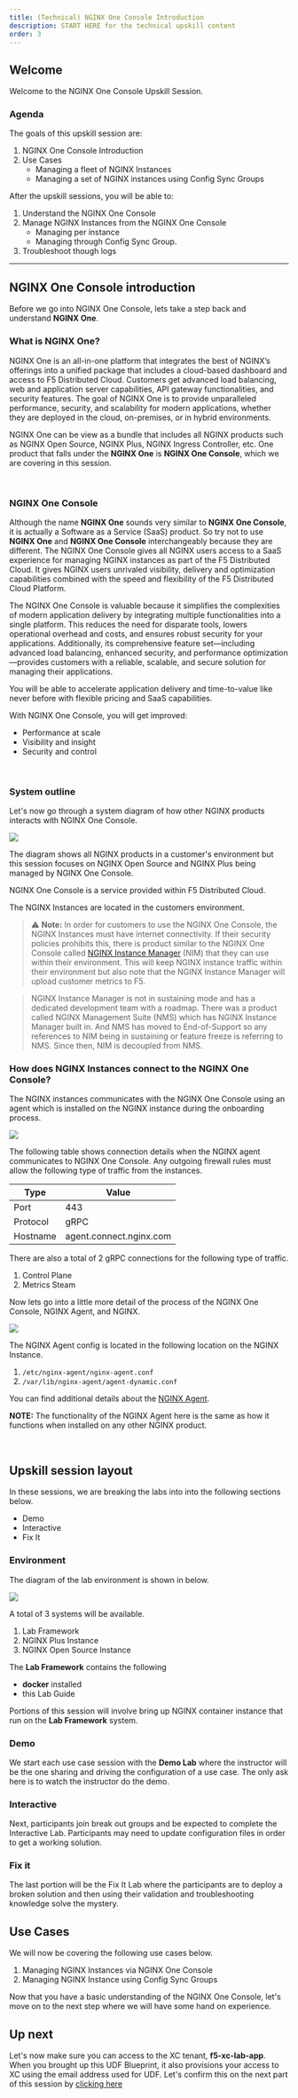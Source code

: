 ```yaml
---
title: (Technical) NGINX One Console Introduction
description: START HERE for the technical upskill content
order: 3
---
```


## Welcome

Welcome to the NGINX One Console Upskill Session.

### Agenda

The goals of this upskill session are:

1. NGINX One Console Introduction
1. Use Cases
   - Managing a fleet of NGINX Instances
   - Managing a set of NGINX instances using Config Sync Groups

After the upskill sessions, you will be able to:

1. Understand the NGINX One Console
1. Manage NGINX Instances from the NGINX One Console
   - Managing per instance
   - Managing through Config Sync Group.
1. Troubleshoot though logs

---

## NGINX One Console introduction

Before we go into NGINX One Console, lets take a step back and understand **NGINX One**.

### What is NGINX One?

NGINX One is an all-in-one platform that integrates the best of NGINX’s offerings into a unified package that includes a
cloud-based dashboard and access to F5 Distributed Cloud. Customers get advanced load balancing, web and application
server capabilities, API gateway functionalities, and security features. The goal of NGINX One is to provide
unparalleled performance, security, and scalability for modern applications, whether they are deployed in the cloud,
on-premises, or in hybrid environments.

NGINX One can be view as a bundle that includes all NGINX products such as NGINX Open Source, NGINX Plus, NGINX
Ingress Controller, etc. One product that falls under the **NGINX One** is **NGINX One Console**, which we are covering
in this session.

<br/>

### NGINX One Console

Although the name **NGINX One** sounds very similar to **NGINX One Console**, it is actually a
Software as a Service (SaaS) product. So try not to use **NGINX One** and **NGINX One Console** interchangeably because
they are different. The NGINX One Console gives all NGINX users access to a SaaS experience for managing NGINX instances
as part of the F5 Distributed Cloud. It gives NGINX users unrivaled visibility, delivery and optimization capabilities
combined with the speed and flexibility of the F5 Distributed Cloud Platform.

The NGINX One Console is valuable because it simplifies the complexities of modern application delivery by integrating
multiple functionalities into a single platform. This reduces the need for disparate tools, lowers operational overhead
and costs, and ensures robust security for your applications. Additionally, its comprehensive feature set—including
advanced load balancing, enhanced security, and performance optimization—provides customers with a reliable, scalable,
and secure solution for managing their applications.

You will be able to accelerate application delivery and time-to-value like never before with flexible pricing and SaaS
capabilities.

With NGINX One Console, you will get improved:

- Performance at scale
- Visibility and insight
- Security and control

<br/>

### System outline

Let's now go through a system diagram of how other NGINX products interacts with NGINX One Console.

![](media/upskill/presentation-1.png)

The diagram shows all NGINX products in a customer's environment but this session focuses on NGINX Open Source and NGINX
Plus being managed by NGINX One Console.

NGINX One Console is a service provided within F5 Distributed Cloud.

The NGINX Instances are located in the customers environment.

> :warning: **Note:** In order for customers to use the NGINX One Console, the NGINX Instances must have internet
connectivity. If their security policies prohibits this, there is product similar to the NGINX One Console called
[NGINX Instance Manager](https://docs.nginx.com/nginx-management-suite/nim/) (NIM) that they can use within their environment.
This will keep NGINX instance traffic within their environment but also note that the NGINX Instance Manager will upload
customer metrics to F5.

> NGINX Instance Manager is not in sustaining mode and has a dedicated development team with a roadmap. There was a
product called NGINX Management Suite (NMS) which has NGINX Instance Manager built in. And NMS has moved to
End-of-Support so any references to NIM being in sustaining or feature freeze is referring to NMS. Since then, NIM is
decoupled from NMS.

### How does NGINX Instances connect to the NGINX One Console?

The NGINX instances communicates with the NGINX One Console using an agent which is installed on the NGINX instance
during the onboarding process.

![](media/upskill/presentation-2.png)

The following table shows connection details when the NGINX agent communicates to NGINX One Console. Any outgoing
firewall rules must allow the following type of traffic from the instances.

| Type     | Value                   |
| -------- | ----------------------- |
| Port     | 443                     |
| Protocol | gRPC                    |
| Hostname | agent.connect.nginx.com |

There are also a total of 2 gRPC connections for the following type of traffic.

1. Control Plane
1. Metrics Steam

Now lets go into a little more detail of the process of the NGINX One Console, NGINX Agent, and NGINX.

![](media/upskill/presentation-6.png)

The NGINX Agent config is located in the following location on the NGINX Instance.
1. `/etc/nginx-agent/nginx-agent.conf`
1. `/var/lib/nginx-agent/agent-dynamic.conf`

You can find additional details about the [NGINX Agent](https://docs.nginx.com/nginx-agent/overview/#how-it-works).

**NOTE:** The functionality of the NGINX Agent here is the same as how it functions when installed on any other NGINX
product.

<br/>


## Upskill session layout

In these sessions, we are breaking the labs into into the following sections below.

- Demo
- Interactive
- Fix It

### Environment

The diagram of the lab environment is shown in below.

![](media/upskill/presentation-3.png)

A total of 3 systems will be available.
1. Lab Framework
1. NGINX Plus Instance
1. NGINX Open Source Instance

The **Lab Framework** contains the following
- **docker** installed
- this Lab Guide

Portions of this session will involve bring up NGINX container instance that run on the **Lab Framework** system.

### Demo
We start each use case session with the **Demo Lab** where the instructor will be the one sharing
and driving the configuration of a use case. The only ask here is to watch the instructor do the demo.

### Interactive
Next, participants join break out groups and be expected to complete the Interactive Lab.
Participants may need to update configuration files in order to get a working solution.

### Fix it
The last portion will be the Fix It Lab where the participants are to deploy a broken solution and
then using their validation and troubleshooting knowledge solve the mystery.

## Use Cases

We will now be covering the following use cases below.

1. Managing NGINX Instances via NGINX One Console
1. Managing NGINX Instance using Config Sync Groups

Now that you have a basic understanding of the NGINX One Console, let's move on to the next step where we will have some
hand on experience.

## Up next

Let's now make sure you can access to the XC tenant, **f5-xc-lab-app**. When you brought up this UDF Blueprint, it also
provisions your access to XC using the email address used for UDF. Let's confirm this on the next part of this session
by [clicking here](nginx-one-4.mdx)
